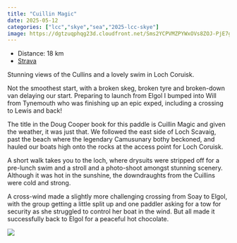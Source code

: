 ---
title: "Cuillin Magic"
date: 2025-05-12
categories: ["lcc","skye","sea","2025-lcc-skye"]
image: https://dgtzuqphqg23d.cloudfront.net/Sms2YCPVMZPYWxOVs8ZOJ-PjE7gHqaDR-asHFx5E1Hg-768x256.jpg
---

- Distance: 18 km
- [Strava](https://www.strava.com/activities/14459858851)

Stunning views of the Cullins and a lovely swim in Loch Coruisk.

Not the smoothest start, with a broken skeg, broken tyre and broken-down van delaying our start. Preparing to launch from Elgol I bumped into Will from Tynemouth who was finishing up an epic exped, including a crossing to Lewis and back!

The title in the Doug Cooper book for this paddle is Cuillin Magic and given the weather, it was just that. We followed the east side of Loch Scavaig, past the beach where the legendary Camusunary bothy beckoned, and hauled our boats high onto the rocks at the access point for Loch Coruisk.
A short walk takes you to the loch, where drysuits were stripped off for a pre-lunch swim and a stroll and a photo-shoot amongst stunning scenery. Although it was hot in the sunshine, the downdraughts from the Cuillins were cold and strong.

A cross-wind made a slightly more challenging crossing from Soay to Elgol, with the group getting a little split up and one paddler asking for a tow for security as she struggled to control her boat in the wind. But all made it successfully back to Elgol for a peaceful hot chocolate.

![](https://dgtzuqphqg23d.cloudfront.net/Sms2YCPVMZPYWxOVs8ZOJ-PjE7gHqaDR-asHFx5E1Hg-768x256.jpg)



